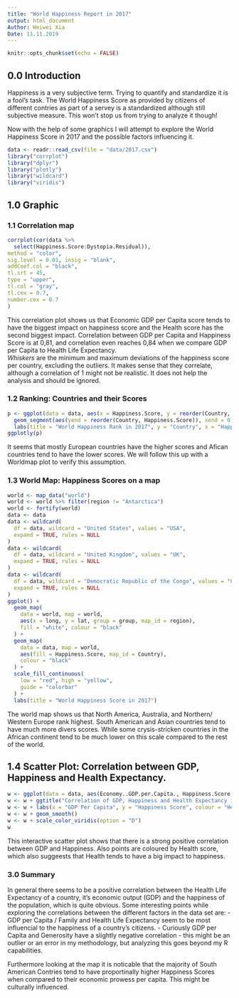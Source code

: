 ```yaml
---
title: "World Happiness Report in 2017"
output: html_document
Author: Weiwei Xia
Date: 11.11.2019
---
```

```r
knitr::opts_chunk$set(echo = FALSE)
```


## 0.0 Introduction


Happiness is a very subjective term. Trying to quantify and standardize it is a fool's task. The World Happiness Score as provided by citizens of different contries as part of a servey is a standardized although still subjective measure. This won't stop us from trying to analyze it though! 

 Now with the help of some graphics I will attempt to explore the  World Happiness Score in 2017 and the possible factors influencing it. 


```r
data <- readr::read_csv(file = "data/2017.csv")
library("corrplot")
library("dplyr")
library("plotly")
library("wildcard")
library("viridis")
```

## 1.0 Graphic
### 1.1 Correlation map

```r
corrplot(cor(data %>%
  select(Happiness.Score:Dystopia.Residual)),
method = "color",
sig.level = 0.01, insig = "blank",
addCoef.col = "black",
tl.srt = 45,
type = "upper",
tl.col = "gray",
tl.cex = 0.7,
number.cex = 0.7
)
```
  
  This correlation plot shows us that Economic GDP per Capita score tends to have the biggest impact on happiness score and the Health score has the second biggest impact. Correlation between GDP per Capita and Happiness Score is at 0,81, and correlation even reaches  0,84 when we compare GDP per Capita to Health Life Expectancy.  
  *Whiskers* are the minimum and maximum deviations of the happiness score per country, excluding the outliers. It makes sense that they correlate, although a correlation of 1 might not be realistic. It does not help the analysis and should be ignored.  
  

### 1.2 Ranking: Countries and their Scores

```r
p <- ggplot(data = data, aes(x = Happiness.Score, y = reorder(Country, Happiness.Score))) + geom_point(colour = "red", alpha = .5) +
  geom_segment(aes(yend = reorder(Country, Happiness.Score)), xend = 0, colour = "pink", alpha = .5) + theme(axis.text.y = element_text(angle = 0, hjust = 1)) +
  labs(title = "World Happiness Rank in 2017", y = "Country", x = "Happiness.Score")
ggplotly(p)
```
  
  It seems that mostly European countries have the higher scores and Afican countries tend to have the lower scores. We will follow this up with a Worldmap plot to verify this assumption.   
  
### 1.3 World Map: Happiness Scores on a map

```r
world <- map_data("world")
world <- world %>% filter(region != "Antarctica")
world <- fortify(world)
data <- data
data <- wildcard(
  df = data, wildcard = "United States", values = "USA",
  expand = TRUE, rules = NULL
)
data <- wildcard(
  df = data, wildcard = "United Kingdom", values = "UK",
  expand = TRUE, rules = NULL
)
data <- wildcard(
  df = data, wildcard = "Democratic Republic of the Congo", values = "Congo (Kinshasa)",
  expand = TRUE, rules = NULL
)
ggplot() +
  geom_map(
    data = world, map = world,
    aes(x = long, y = lat, group = group, map_id = region),
    fill = "white", colour = "black"
  ) +
  geom_map(
    data = data, map = world,
    aes(fill = Happiness.Score, map_id = Country),
    colour = "black"
  ) +
  scale_fill_continuous(
    low = "red", high = "yellow",
    guide = "colorbar"
  ) +
  labs(title = "World Happiness Score in 2017")
```
  
  The world map shows us that North America, Australia, and Northern/ Western Europe rank highest.
South American and Asian countries tend to have much more divers scores. While some crysis-stricken countries in the African continent tend to be much lower on this scale compared to the rest of the world.  
  
  
## 1.4 Scatter Plot: Correlation between GDP, Happiness and Health Expectancy.

```r
w <- ggplot(data = data, aes(Economy..GDP.per.Capita., Happiness.Score, color = Health..Life.Expectancy.), main = "Correlation of GDP, Happiness and Health Expectancy in 2017") + geom_point()
w <- w + ggtitle("Correlation of GDP, Happiness and Health Expectancy in 2017")
w <- w + labs(x = "GDP Per Capita", y = "Happiness Score", colour = "Health Expectancy")
w <- w + geom_smooth()
w <- w + scale_color_viridis(option = "D")
w
```
  
  This interactive scatter plot shows that there is a strong positive correlation between GDP and Happiness. Also points are coloured by Health score, which also suggeests that Health tends to have a big impact to happiness.  
  
### 3.0 Summary

In general there seems to be a positive correlation between the Health Life Expectancy of a country, it's economic output (GDP) and the happiness of the population, which is quite obvious.
Some interesting points while exploring the correlations between the different factors in the data set are:
- GDP per Capita / Family and Health Life Expectancy seem to be most influencial to the happiness of a country's citizens.
- Curiously GDP per Capita and Generosity have a slightly negative correlation - this might be an outlier or an error in my methodology, but analyzing this goes beyond my R capabilities.

Furthermore looking at the map it is noticable that the majority of South American Contries tend to have proportinally higher Happiness Scores when compared to their economic prowess per capita. This might be culturally influenced. 

